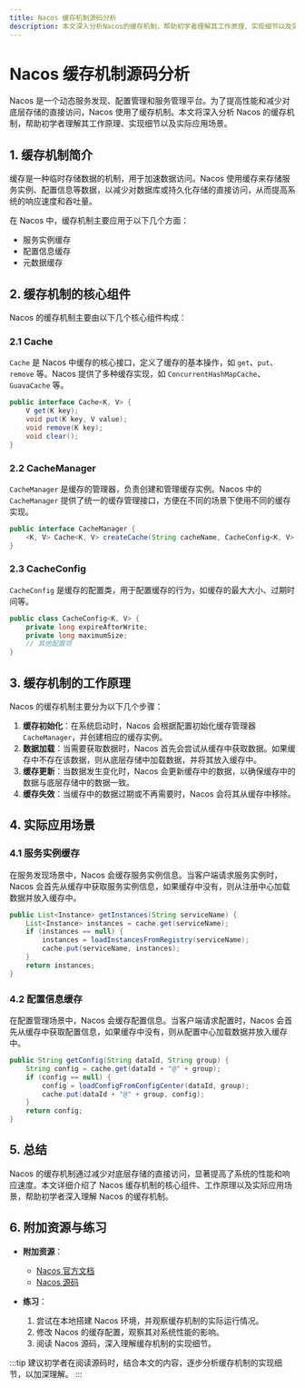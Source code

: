 ```yaml
---
title: Nacos 缓存机制源码分析
description: 本文深入分析Nacos的缓存机制，帮助初学者理解其工作原理、实现细节以及实际应用场景。
---
```


# Nacos 缓存机制源码分析

Nacos 是一个动态服务发现、配置管理和服务管理平台。为了提高性能和减少对底层存储的直接访问，Nacos 使用了缓存机制。本文将深入分析 Nacos 的缓存机制，帮助初学者理解其工作原理、实现细节以及实际应用场景。

## 1. 缓存机制简介

缓存是一种临时存储数据的机制，用于加速数据访问。Nacos 使用缓存来存储服务实例、配置信息等数据，以减少对数据库或持久化存储的直接访问，从而提高系统的响应速度和吞吐量。

在 Nacos 中，缓存机制主要应用于以下几个方面：
- 服务实例缓存
- 配置信息缓存
- 元数据缓存

## 2. 缓存机制的核心组件

Nacos 的缓存机制主要由以下几个核心组件构成：

### 2.1 Cache

`Cache` 是 Nacos 中缓存的核心接口，定义了缓存的基本操作，如 `get`、`put`、`remove` 等。Nacos 提供了多种缓存实现，如 `ConcurrentHashMapCache`、`GuavaCache` 等。

```java
public interface Cache<K, V> {
    V get(K key);
    void put(K key, V value);
    void remove(K key);
    void clear();
}
```

### 2.2 CacheManager

`CacheManager` 是缓存的管理器，负责创建和管理缓存实例。Nacos 中的 `CacheManager` 提供了统一的缓存管理接口，方便在不同的场景下使用不同的缓存实现。

```java
public interface CacheManager {
    <K, V> Cache<K, V> createCache(String cacheName, CacheConfig<K, V> config);
}
```

### 2.3 CacheConfig

`CacheConfig` 是缓存的配置类，用于配置缓存的行为，如缓存的最大大小、过期时间等。

```java
public class CacheConfig<K, V> {
    private long expireAfterWrite;
    private long maximumSize;
    // 其他配置项
}
```

## 3. 缓存机制的工作原理

Nacos 的缓存机制主要分为以下几个步骤：

1. **缓存初始化**：在系统启动时，Nacos 会根据配置初始化缓存管理器 `CacheManager`，并创建相应的缓存实例。
2. **数据加载**：当需要获取数据时，Nacos 首先会尝试从缓存中获取数据。如果缓存中不存在该数据，则从底层存储中加载数据，并将其放入缓存中。
3. **缓存更新**：当数据发生变化时，Nacos 会更新缓存中的数据，以确保缓存中的数据与底层存储中的数据一致。
4. **缓存失效**：当缓存中的数据过期或不再需要时，Nacos 会将其从缓存中移除。

## 4. 实际应用场景

### 4.1 服务实例缓存

在服务发现场景中，Nacos 会缓存服务实例信息。当客户端请求服务实例时，Nacos 会首先从缓存中获取服务实例信息，如果缓存中没有，则从注册中心加载数据并放入缓存中。

```java
public List<Instance> getInstances(String serviceName) {
    List<Instance> instances = cache.get(serviceName);
    if (instances == null) {
        instances = loadInstancesFromRegistry(serviceName);
        cache.put(serviceName, instances);
    }
    return instances;
}
```

### 4.2 配置信息缓存

在配置管理场景中，Nacos 会缓存配置信息。当客户端请求配置时，Nacos 会首先从缓存中获取配置信息，如果缓存中没有，则从配置中心加载数据并放入缓存中。

```java
public String getConfig(String dataId, String group) {
    String config = cache.get(dataId + "@" + group);
    if (config == null) {
        config = loadConfigFromConfigCenter(dataId, group);
        cache.put(dataId + "@" + group, config);
    }
    return config;
}
```

## 5. 总结

Nacos 的缓存机制通过减少对底层存储的直接访问，显著提高了系统的性能和响应速度。本文详细介绍了 Nacos 缓存机制的核心组件、工作原理以及实际应用场景，帮助初学者深入理解 Nacos 的缓存机制。

## 6. 附加资源与练习

- **附加资源**：
  - [Nacos 官方文档](https://nacos.io/zh-cn/docs/what-is-nacos.html)
  - [Nacos 源码](https://github.com/alibaba/nacos)

- **练习**：
  1. 尝试在本地搭建 Nacos 环境，并观察缓存机制的实际运行情况。
  2. 修改 Nacos 的缓存配置，观察其对系统性能的影响。
  3. 阅读 Nacos 源码，深入理解缓存机制的实现细节。

:::tip
建议初学者在阅读源码时，结合本文的内容，逐步分析缓存机制的实现细节，以加深理解。
:::